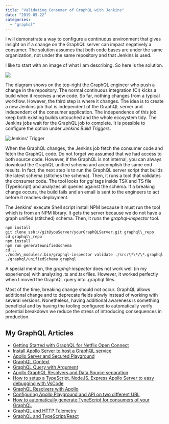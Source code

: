 ```yaml
---
title: "Validating Consumer of GraphQL with Jenkins"
date: "2019-05-22"
categories: 
  - "graphql"
---
```


I will demonstrate a way to configure a continuous environment that gives insight on if a change on the GraphQL server can impact negatively a consumer. The solution assumes that both code bases are under the same organization, not under the same repository and that Jenkins is used.

I like to start with an image of what I am describing. So here is the solution.

![](https://patrickdesjardins.com/blog/wp-content/uploads/2019/04/GraphQLServers-ConsumersValidation.png)

The diagram shows on the top-right the GraphQL engineer who push a change in the repository. The normal continuous integration (CI) kicks a build when it receives a new code. So far, nothing changes from a typical workflow. However, the third step is where it changes. The idea is to create a new Jenkins job that is independent of the GraphQL server and independent of the consumer application. The independence of this job keep both existing builds untouched and the whole ecosystem tidy. The Jenkins jobs wait for the GraphQL job to complete. It is possible to configure the option under _Jenkins Build Triggers_.

![Jenkins' Trigger](https://patrickdesjardins.com/blog/wp-content/uploads/2019/04/image-2.png)



When the GraphQL changes, the Jenkins job fetch the consumer code and fetch the GraphQL code. Do not forget we assumed that we had access to both source code. However, if the GraphQL is not internal, you can always download the GraphQL unified schema and accomplish the same end results. In fact, the next step is to run the GraphQL server script that builds the latest schema (stitches the schema). Then, it runs a tool that validates the consumer code. The tool looks for _gql_ tags inside TSX and TS file (TypeScript) and analyzes all queries against the schema. If a breaking change occurs, the build fails and an email is sent to the engineers to act before it reaches deployment.

The Jenkins' execute Shell script install NPM because it must run the tool which is from an NPM library. It gets the server because we do not have a graph unified (stitched) schema. Then, it runs the _graphql-inspector_ tool.

```
npm install
git clone ssh://git@youServer/yourGraphQLServer.git graphql\_repo
cd graphql\_repo
npm install
npm run generateunifiedschema
cd ..
./node\_modules/.bin/graphql-inspector validate ./src/\*\*/\*.graphql ./graphql/unifiedSchema.graphql
``` 

A special mention, the _graphql-inspector_ does not work well (in my experience) with analyzing .ts and.tsx files. However, it worked perfectly when I moved the GraphQL query into .graphql files.

Most of the time, breaking change should not occur. GraphQL allows additional change and to deprecate fields slowly instead of working with several versions. Nonetheless, having additional awareness is something beneficial and by having the tooling configured to automatically verify potential breakdown we reduce the stress of introducing consequences in production.

## My GraphQL Articles

- [Getting Started with GraphQL for Netflix Open Connect](https://patrickdesjardins.com/blog/getting-started-with-graphql-for-netflix-open-connect)
- [Install Apollo Server to host a GraphQL service](https://patrickdesjardins.com/blog/install-apollo-server-to-host-a-graphql-service)
- [Apollo Server and Secured Playground](https://patrickdesjardins.com/blog/apollo-server-and-secured-playground)
- [GraphQL Context](https://patrickdesjardins.com/blog/graphql-context)
- [GraphQL Query with Argument](https://patrickdesjardins.com/blog/graphql-query-with-argument)
- [Apollo GraphQL Resolvers and Data Source separation](https://patrickdesjardins.com/blog/apollo-graphql-resolvers-and-data-source-separation)
- [How to setup a TypeScript, NodeJS, Express Apollo Server to easy debugging with VsCode](https://patrickdesjardins.com/blog/how-to-setup-a-typescript-nodejs-express-apollo-server-to-easy-debugging-with-vscode)
- [GraphQL Resolvers with Apollo](https://patrickdesjardins.com/blog/graphql-resolvers-with-apollo)
- [Configuring Apollo Playground and API on two different URL](https://patrickdesjardins.com/blog/configuring-apollo-playground-and-api-on-two-different-url)
- [How to automatically generate TypeScript for consumers of your GraphQL](https://patrickdesjardins.com/blog/how-to-automatically-generate-typescript-for-consumer-of-your-graphql)
- ﻿[GraphQL and HTTP Telemetry](https://patrickdesjardins.com/blog/graphql-extension-to-collect-http-and-resolvers-telemetry)
- [GraphQL and TypeScript/React](https://patrickdesjardins.com/blog/how-to-consume-graphql-in-typescript-and-react)
